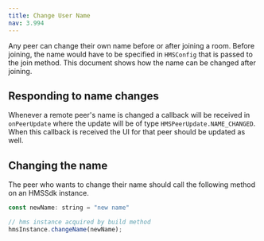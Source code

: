 ```yaml
---
title: Change User Name
nav: 3.994
---
```


Any peer can change their own name before or after joining a room. Before joining, the name would have to be specified in `HMSConfig` that is passed 
to the join method. This document shows how the name can be changed after joining.

## Responding to name changes
Whenever a remote peer's name is changed a callback will be received in `onPeerUpdate` where the update will be of type `HMSPeerUpdate.NAME_CHANGED`.
When this callback is received the UI for that peer should be updated as well.

## Changing the name
The peer who wants to change their name should call the following method on an HMSSdk instance.

```js
const newName: string = "new name"

// hms instance acquired by build method
hmsInstance.changeName(newName);
```
